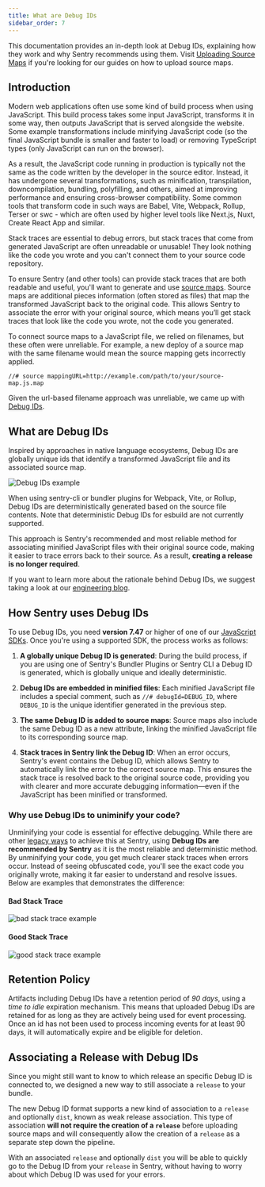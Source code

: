 ```yaml
---
title: What are Debug IDs
sidebar_order: 7
---
```


This documentation provides an in-depth look at Debug IDs, explaining how they work and why Sentry recommends using them. Visit [Uploading Source Maps](https://docs.sentry.io/platforms/javascript/guides/react/sourcemaps/uploading/) if you're looking for our guides on how to upload source maps.

## Introduction

Modern web applications often use some kind of build process when using JavaScript. This build process takes some input JavaScript, transforms it in some way, then outputs JavaScript that is served alongside the website. Some example transformations include minifying JavaScript code (so the final JavaScript bundle is smaller and faster to load) or removing TypeScript types (only JavaScript can run on the browser).

As a result, the JavaScript code running in production is typically not the same as the code written by the developer in the source editor. Instead, it has undergone several transformations, such as minification, transpilation, downcompilation, bundling, polyfilling, and others, aimed at improving performance and ensuring cross-browser compatibility. Some common tools that transform code in such ways are Babel, Vite, Webpack, Rollup, Terser or swc - which are often used by higher level tools like Next.js, Nuxt, Create React App and similar.

Stack traces are essential to debug errors, but stack traces that come from generated JavaScript are often unreadable or unusable! They look nothing like the code you wrote and you can't connect them to your source code repository.

To ensure Sentry (and other tools) can provide stack traces that are both readable and useful, you'll want to generate and use [source maps](https://firefox-source-docs.mozilla.org/devtools-user/debugger/how_to/use_a_source_map/index.html). Source maps are additional pieces information (often stored as files) that map the transformed JavaScript back to the original code. This allows Sentry to associate the error with your original source, which means you’ll get stack traces that look like the code you wrote, not the code you generated.

To connect source maps to a JavaScript file, we relied on filenames, but these often were unreliable. For example, a new deploy of a source map with the same filename would mean the source mapping gets incorrectly applied.

`//# source mappingURL=http://example.com/path/to/your/source-map.js.map`

Given the url-based filename approach was unreliable, we came up with [Debug IDs](/platforms/javascript/sourcemaps/debug-ids#what-is-a-debug-id).

## What are Debug IDs

Inspired by approaches in native language ecosystems, Debug IDs are globally unique ids that identify a transformed JavaScript file and its associated source map.

![Debug IDs example](./img/debug-ids.png)

When using sentry-cli or bundler plugins for Webpack, Vite, or Rollup, Debug IDs are deterministically generated based on the source file contents. Note that deterministic Debug IDs for esbuild are not currently supported.

This approach is Sentry's recommended and most reliable method for associating minified JavaScript files with their original source code, making it easier to trace errors back to their source. As a result, **creating a release is no longer required**.

<Alert>

If you want to learn more about the rationale behind Debug IDs, we suggest taking a look at our [engineering blog](https://sentry.engineering/blog/the-case-for-debug-ids).

</Alert>

## How Sentry uses Debug IDs

To use Debug IDs, you need **version 7.47** or higher of one of our [JavaScript SDKs](https://github.com/getsentry/sentry-javascript). Once you're using a supported SDK, the process works as follows:

1. **A globally unique Debug ID is generated**: During the build process, if you are using one of Sentry's Bundler Plugins or Sentry CLI a Debug ID is generated, which is globally unique and ideally deterministic.

2. **Debug IDs are embedded in minified files**: Each minified JavaScript file includes a special comment, such as `//# debugId=DEBUG_ID`, where `DEBUG_ID` is the unique identifier generated in the previous step.

3. **The same Debug ID is added to source maps**: Source maps also include the same Debug ID as a new attribute, linking the minified JavaScript file to its corresponding source map.

4. **Stack traces in Sentry link the Debug ID**: When an error occurs, Sentry's event contains the Debug ID, which allows Sentry to automatically link the error to the correct source map. This ensures the stack trace is resolved back to the original source code, providing you with clearer and more accurate debugging information—even if the JavaScript has been minified or transformed.

### Why use Debug IDs to uniminify your code?

Unminifying your code is essential for effective debugging. While there are other [legacy ways](https://docs.sentry.io/platforms/javascript/sourcemaps/troubleshooting_js/legacy-uploading-methods/) to achieve this at Sentry, using **Debug IDs are recommended by Sentry** as it is the most reliable and deterministic method. By unminifying your code, you get much clearer stack traces when errors occur. Instead of seeing obfuscated code, you'll see the exact code you originally wrote, making it far easier to understand and resolve issues. Below are examples that demonstrates the difference:

#### Bad Stack Trace
![bad stack trace example](./img/bad-stack-trace.png)

#### Good Stack Trace
![good stack trace example](./img/good-stack-trace.png)

## Retention Policy

Artifacts including Debug IDs have a retention period of _90 days_, using a _time to idle_ expiration mechanism.
This means that uploaded Debug IDs are retained for as long as they are actively being used for event processing.
Once an id has not been used to process incoming events for at least 90 days, it will automatically expire and be eligible for deletion.

## Associating a Release with Debug IDs

Since you might still want to know to which release an specific Debug ID is connected to, we designed a new way to still associate a `release` to your bundle.

The new Debug ID format supports a new kind of association to a `release` and optionally `dist`, known as weak release association. This type of association **will not require the creation of a `release`** before uploading source maps and will consequently allow the creation of a `release` as a separate step down the pipeline.

With an associated `release` and optionally `dist` you will be able to quickly go to the Debug ID from your `release` in Sentry, without having to worry about which Debug ID was used for your errors.
